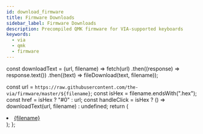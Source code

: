 ```yaml
---
id: download_firmware
title: Firmware Downloads
sidebar_label: Firmware Downloads
description: Precompiled QMK firmware for VIA-supported keyboards
keywords:
  - via
  - qmk
  - firmware
---
```


const downloadText = (url, filename) =>
  fetch(url)
    .then((response) => response.text())
    .then((text) => fileDownload(text, filename));

  const url = `https://raw.githubusercontent.com/the-via/firmware/master/${filename}`;
  const isHex = filename.endsWith(".hex");
  const href = isHex ? "#0" : url;
  const handleClick = isHex ? () => downloadText(url, filename) : undefined;
  return (
    <li>
      <a href={href} onClick={handleClick}>
        {filename}
      </a>
    </li>
  );
};

<ul>
  <Download filename="1upkeyboards_1up60hse_via.hex"></Download>
  <Download filename="1upkeyboards_1up60hte_via.hex"></Download>
  <Download filename="1upkeyboards_1up60rgb_via.hex"></Download>
  <Download filename="1upkeyboards_sweet16_v1_via.hex"></Download>
  <Download filename="1upkeyboards_sweet16_v2_promicro_via.hex"></Download>
  <Download filename="1upkeyboards_sweet16_v2_proton_c_via.bin"></Download>
  <Download filename="40percentclub_luddite_via.hex"></Download>
  <Download filename="aeboards_aegis_via.hex"></Download>
  <Download filename="aeboards_ext65_via.hex"></Download>
  <Download filename="ai03_equinox_rev0_via.hex"></Download>
  <Download filename="ai03_equinox_rev1_via.hex"></Download>
  <Download filename="ai03_lunar_via.hex"></Download>
  <Download filename="ai03_orbit_x_via.hex"></Download>
  <Download filename="ai03_polaris_via.hex"></Download>
  <Download filename="allison_numpad_via.hex"></Download>
  <Download filename="allison_via.hex"></Download>
  <Download filename="bm16a_via.hex"></Download>
  <Download filename="boardwalk_via.hex"></Download>
  <Download filename="cannonkeys_an_c_via.bin"></Download>
  <Download filename="cannonkeys_chimera65_via.bin"></Download>
  <Download filename="cannonkeys_instant60_via.bin"></Download>
  <Download filename="cannonkeys_iron165_via.bin"></Download>
  <Download filename="cannonkeys_satisfaction75_prototype_via.bin"></Download>
  <Download filename="cannonkeys_satisfaction75_rev1_via.bin"></Download>
  <Download filename="cannonkeys_savage65_via.bin"></Download>
  <Download filename="cannonkeys_tmov2_via.bin"></Download>
  <Download filename="coseyfannitutti_discipline_via.hex"></Download>
  <Download filename="coseyfannitutti_romeo_via.hex"></Download>
  <Download filename="dp60_via.hex"></Download>
  <Download filename="duck_eagle_viper_v2_via.hex"></Download>
  <Download filename="dz60_via.hex"></Download>
  <Download filename="dztech_dz60rgb_ansi_v1_via.bin"></Download>
  <Download filename="dztech_dz60rgb_ansi_v2_via.hex"></Download>
  <Download filename="dztech_dz60rgb_v1_via.bin"></Download>
  <Download filename="dztech_dz60rgb_v2_via.hex"></Download>
  <Download filename="dztech_dz60rgb_wkl_v1_via.bin"></Download>
  <Download filename="dztech_dz60rgb_wkl_v2_via.hex"></Download>
  <Download filename="dztech_dz65rgb_v1_via.bin"></Download>
  <Download filename="dztech_dz65rgb_v2_via.hex"></Download>
  <Download filename="efreet_via.hex"></Download>
  <Download filename="exclusive_e6_rgb_via.hex"></Download>
  <Download filename="flx_lodestone_via.hex"></Download>
  <Download filename="flx_virgo_via.hex"></Download>
  <Download filename="foxlab_leaf60_hotswap_via.hex"></Download>
  <Download filename="foxlab_leaf60_universal_via.hex"></Download>
  <Download filename="gh60_revc_via.hex"></Download>
  <Download filename="gh60_satan_via.hex"></Download>
  <Download filename="gingham_via.hex"></Download>
  <Download filename="gray_studio_space65_via.hex"></Download>
  <Download filename="gray_studio_think65_hotswap_via.hex"></Download>
  <Download filename="gray_studio_think65_solder_via.hex"></Download>
  <Download filename="handwired_prime_exl_plus_via.hex"></Download>
  <Download filename="handwired_prime_exl_via.hex"></Download>
  <Download filename="hineybush_h75_singa_via.hex"></Download>
  <Download filename="hineybush_h87a_via.hex"></Download>
  <Download filename="hineybush_h88_via.hex"></Download>
  <Download filename="hineybush_hbcp_via.hex"></Download>
  <Download filename="hs60_v2_ansi_via.bin"></Download>
  <Download filename="hs60_v2_hhkb_via.bin"></Download>
  <Download filename="hs60_v2_iso_via.bin"></Download>
  <Download filename="idb_idb_60_via.hex"></Download>
  <Download filename="idobo_via.hex"></Download>
  <Download filename="illuminati_is0_via.hex"></Download>
  <Download filename="kbdfans_kbd67_mkiirgb_v1_via.bin"></Download>
  <Download filename="kbdfans_kbd67_mkiirgb_v2_via.hex"></Download>
  <Download filename="kbdfans_kbd6x_via.hex"></Download>
  <Download filename="kbdfans_kbd75_rev1_via.hex"></Download>
  <Download filename="kbdfans_kbd75_rev2_via.hex"></Download>
  <Download filename="kbdfans_kbd8x_mk2_via.hex"></Download>
  <Download filename="keebio_bdn9_via.hex"></Download>
  <Download filename="keebio_choconum_via.bin"></Download>
  <Download filename="keebio_iris_rev1_led_via.hex"></Download>
  <Download filename="keebio_iris_rev1_via.hex"></Download>
  <Download filename="keebio_iris_rev2_via.hex"></Download>
  <Download filename="keebio_iris_rev3_via.hex"></Download>
  <Download filename="keebio_iris_rev4_via.hex"></Download>
  <Download filename="keebio_quefrency_rev1_via.hex"></Download>
  <Download filename="keebio_quefrency_rev2_via.hex"></Download>
  <Download filename="kingly_keys_romac_via.hex"></Download>
  <Download filename="kira80_via.hex"></Download>
  <Download filename="launchpad_rev1_via.hex"></Download>
  <Download filename="lazydesigners_dimple_via.hex"></Download>
  <Download filename="m10a_via.hex"></Download>
  <Download filename="maartenwut_plain60_via.hex"></Download>
  <Download filename="maartenwut_wasdat_via.hex"></Download>
  <Download filename="maartenwut_wonderland_via.hex"></Download>
  <Download filename="mc_76k_via.hex"></Download>
  <Download filename="mechlovin_hannah910_rev1_via.hex"></Download>
  <Download filename="mechlovin_hannah910_rev2_via.hex"></Download>
  <Download filename="mechlovin_infinityce_via.hex"></Download>
  <Download filename="mountainblocks_mb17_via.hex"></Download>
  <Download filename="mxss_via.hex"></Download>
  <Download filename="niu_mini_via.hex"></Download>
  <Download filename="nk65_via.bin"></Download>
  <Download filename="noxary_280_via.hex"></Download>
  <Download filename="plaid_via.hex"></Download>
  <Download filename="primekb_prime_e_via.hex"></Download>
  <Download filename="primekb_prime_l_v1_via.hex"></Download>
  <Download filename="primekb_prime_l_v2_via.hex"></Download>
  <Download filename="primekb_prime_m_via.hex"></Download>
  <Download filename="projectkb_alice_via.bin"></Download>
  <Download filename="quantrik_kyuu_via.hex"></Download>
  <Download filename="reversestudio_decadepad_via.hex"></Download>
  <Download filename="sck_osa_via.hex"></Download>
  <Download filename="sirius_uni660_via.hex"></Download>
  <Download filename="snagpad_via.hex"></Download>
  <Download filename="tada68_via.bin"></Download>
  <Download filename="tgr_jane_via.hex"></Download>
  <Download filename="tkc1800_via.hex"></Download>
  <Download filename="tmo50_via.hex"></Download>
  <Download filename="tokyo60_via.hex"></Download>
  <Download filename="walletburner_neuron_via.hex"></Download>
  <Download filename="westfoxtrot_aanzee_via.hex"></Download>
  <Download filename="wilba_tech_rama_works_koyu_via.hex"></Download>
  <Download filename="wilba_tech_rama_works_m10_b_via.hex"></Download>
  <Download filename="wilba_tech_rama_works_m60_a_via.hex"></Download>
  <Download filename="wilba_tech_rama_works_m6_a_via.hex"></Download>
  <Download filename="wilba_tech_rama_works_m6_b_via.hex"></Download>
  <Download filename="wilba_tech_rama_works_u80_a_via.hex"></Download>
  <Download filename="wilba_tech_wt60_a_via.hex"></Download>
  <Download filename="wilba_tech_wt60_b_via.hex"></Download>
  <Download filename="wilba_tech_wt60_bx_via.hex"></Download>
  <Download filename="wilba_tech_wt60_d_via.hex"></Download>
  <Download filename="wilba_tech_wt65_a_via.hex"></Download>
  <Download filename="wilba_tech_wt65_b_via.hex"></Download>
  <Download filename="wilba_tech_wt69_a_via.hex"></Download>
  <Download filename="wilba_tech_wt75_a_via.hex"></Download>
  <Download filename="wilba_tech_wt75_b_via.hex"></Download>
  <Download filename="wilba_tech_wt75_c_via.hex"></Download>
  <Download filename="wilba_tech_wt80_a_via.hex"></Download>
  <Download filename="wilba_tech_wt8_a_via.hex"></Download>
  <Download filename="wilba_tech_zeal60_via.hex"></Download>
  <Download filename="wilba_tech_zeal65_via.hex"></Download>
  <Download filename="xelus_dawn60_via.hex"></Download>
  <Download filename="xelus_snap96_via.hex"></Download>
  <Download filename="yatara_drink_me_via.hex"></Download>
</ul>
